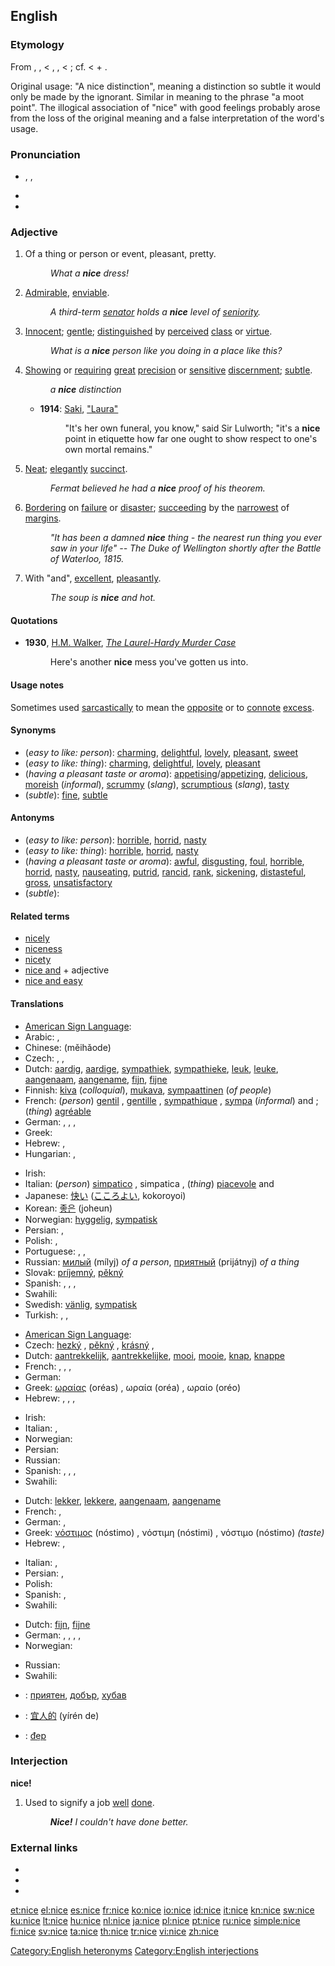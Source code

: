 {{also|Nice}}
==English==

===Etymology===
From {{etyl|enm}} {{term|nice|lang=enm}}, {{term|nyce}}, {{term|nys}} < {{etyl|fro}} {{term|nice|lang=fro}}, {{term|niche}}, {{term|nisce||simple, foolish, ignorant}} < {{etyl|la}} {{term|nescious||ignorant, not knowing}}; cf. {{term|nescire||to know not, be ignorant of}} < {{term|ne||not}} + {{term|scire||to know}}.

Original usage: "A nice distinction", meaning a distinction so subtle it would only be made by the ignorant. Similar in meaning to the phrase "a moot point". The illogical association of "nice" with good feelings probably arose from the loss of the original meaning and a false interpretation of the word's usage.

===Pronunciation===
* {{enPR|nīs}}, {{IPA|/naɪs/}}, {{SAMPA|/naIs/}}
* {{audio|en-us-nice.ogg|Audio (US)}}
* {{rhymes|aɪs}}

===Adjective===
{{en-adj|nic|er}}

# Of a thing or person or event, pleasant, pretty.
#: ''What a '''nice''' dress!''
# [[admirable|Admirable]], [[enviable]].
#: ''A third-term [[senator]] holds a '''nice''' level of [[seniority]].''
# [[Innocent]]; [[gentle]]; [[distinguished]] by [[perceived]] [[class]] or [[virtue]].
#: ''What is a '''nice''' person like you doing in a place like this?''
# [[show|Showing]] or [[require|requiring]] [[great]] [[precision]] or [[sensitive]] [[discern]]ment; [[subtle]].
#: ''a '''nice''' distinction''
#* '''1914''': [[w:Saki|Saki]], [[s:Laura|"Laura"]]
#*: "It's her own funeral, you know," said Sir Lulworth; "it's a '''nice''' point in etiquette how far one ought to show respect to one's own mortal remains."
# [[neat|Neat]]; [[elegantly]] [[succinct]].
#: ''Fermat believed he had a '''nice''' proof of his theorem.''
# [[border|Bordering]] on [[failure]] or [[disaster]]; [[succeed]]ing by the [[narrow]]est of [[margin]]s.
#: ''"It has been a damned '''nice''' thing - the nearest run thing you ever saw in your life" -- The Duke of Wellington shortly after the Battle of Waterloo, 1815.''
# {{colloquial}} With "and", [[excellent]], [[pleasantly]].
#: ''The soup is '''nice''' and hot.''

====Quotations====
* '''1930''', [[w:H.M. Walker|H.M. Walker]], ''[[w:The Laurel-Hardy Murder Case|The Laurel-Hardy Murder Case]]''
*: Here's another '''nice''' mess you've gotten us into.

====Usage notes====
Sometimes used [[sarcastically]] to mean the [[opposite]] or to [[connote]] [[excess]].

====Synonyms====
* (''easy to like: person''): [[charming]], [[delightful]], [[lovely]], [[pleasant]], [[sweet]]
* (''easy to like: thing''): [[charming]], [[delightful]], [[lovely]], [[pleasant]]
* (''having a pleasant taste or aroma''): [[appetising]]/[[appetizing]], [[delicious]], [[moreish]] (''informal''), [[scrummy]] (''slang''), [[scrumptious]] (''slang''), [[tasty]]
* (''subtle''): [[fine]], [[subtle]]

====Antonyms====
* (''easy to like: person''): [[horrible]], [[horrid]], [[nasty]]
* (''easy to like: thing''): [[horrible]], [[horrid]], [[nasty]]
* (''having a pleasant taste or aroma''): [[awful]], [[disgusting]], [[foul]], [[horrible]], [[horrid]], [[nasty]], [[nauseating]], [[putrid]], [[rancid]], [[rank]], [[sickening]], [[distasteful]], [[gross]], [[unsatisfactory]]
* (''subtle''):

====Related terms====
* [[nicely]]
* [[niceness]]
* [[nicety]]
* [[nice and]] + adjective
* [[nice and easy]]

====Translations====
{{trans-top|easy to like}}
* [[American Sign Language]]: {{tø|ase|OpenB@BasePalm-PalmDown-OpenB@CenterChesthigh-PalmUp OpenB@Finger-PalmDown-OpenB@CenterChesthigh-PalmUp}}
* Arabic: {{Arab|[[حسن]]}} {{IPAchar|(ħássan)}},  {{t-|ar|لطيف|tr=laTiif}}
* Chinese: {{zh-ts|美好的|美好的}} (měihǎode)
* Czech: {{t-|cs|hezký}}, {{t-|cs|příjemný}}, {{t-|cs|milý}}
* Dutch: [[aardig]], [[aardige]], [[sympathiek]], [[sympathieke]], [[leuk]], [[leuke]], [[aangenaam]], [[aangename]], [[fijn]], [[fijne]]
* Finnish: [[kiva#Finnish|kiva]] (''colloquial''), [[mukava]], [[sympaattinen]] (''of people'')
* French: (''person'') [[gentil]] {{m}}, [[gentille]] {{f}}, [[sympathique]] {{m|f}}, [[sympa]] (''informal'') {{m}} and {{f}}; (''thing'') [[agréable]]
* German: {{t+|de|freundlich}}, {{t+|de|sympathisch}}, {{t+|de|lieb}}, {{t+|de|nett}}
* Greek: {{t+|el|καλός|m|tr=kalós}}
* Hebrew: {{he-translation|נחמד|nekhmád}} {{m}}, {{he-translation|נחמדה|nekhmadá}} {{f}}
* Hungarian: {{t+|hu|kellemes}}, {{t+|hu|szép}}
{{trans-mid}}
* Irish: {{t-|ga|deas|xs=Irish}}
* Italian: (''person'') [[simpatico]] {{m}}, simpatica {{f}}, (''thing'') [[piacevole]] {{m}} and {{f}}
* Japanese: [[快い]] ([[こころよい]], kokoroyoi)
* Korean: [[좋은]] (joheun)
* Norwegian: [[hyggelig]], [[sympatisk]]
* Persian: {{t|fa|آراسته|tr=ârâsta or ârâste|sc=fa-Arab}},  {{t|fa|دلپذير|tr=delpazir|sc=fa-Arab}}
* Polish: {{t+|pl|miły}}, {{t+|pl|przyjemny}}
* Portuguese: {{t+|pt|bonito}}, {{t+|pt|agradável}}, {{t+|pt|simpático}}
* Russian: [[милый]] (mílyj) ''of a person'', [[приятный]] (prijátnyj) ''of a thing''
* Slovak: [[príjemný]], [[pěkný]]
* Spanish: {{t-|es|simpático|m}}, {{t-|es|simpática|f}}, {{t+|es|agradable}}, {{t+|es|amable}}
* Swahili: {{t+|sw|nzuri|xs=Swahili}}
* Swedish: [[vänlig]], [[sympatisk]]
* Turkish: {{t+|tr|hoş}}, {{t+|tr|güzel}}, {{t+|tr|iyi}}
{{trans-bottom}}

{{trans-top|pleasant to look at}}
* [[American Sign Language]]: {{tø|ase|OpenB@BasePalm-PalmDown-OpenB@CenterChesthigh-PalmUp OpenB@Finger-PalmDown-OpenB@CenterChesthigh-PalmUp}}
* Czech: [[hezký]] {{m}}, [[pěkný]] {{m}}, [[krásný]] {{m}},
* Dutch: [[aantrekkelijk]], [[aantrekkelijke]], [[mooi]], [[mooie]], [[knap]], [[knappe]]
* French: {{t+|fr|beau|m}}, {{t+|fr|belle|f}}, {{t+|fr|joli|m}}, {{t+|fr|jolie|f}}
* German: {{t+|de|schön}}
* Greek: [[ωραίας]] (oréas) {{m}}, ωραία (oréa) {{f}}, ωραίο (oréo) {{n}}
* Hebrew: {{he-translation|יפה|yafé}} {{m}}, {{he-translation|יפה|yafá}} {{f}}, {{he-translation|נעה|na`é}} {{m}}, {{he-translation|נעה|na`á}} {{f}}
{{trans-mid}}
* Irish: {{t-|ga|deas|xs=Irish}}
* Italian: {{t+|it|bello|m}}, {{t+|it|bella|f}}
* Norwegian: {{t+|no|pen}}
* Persian: {{t|fa|پسنديده|tr=pasandida or pasandide|sc=fa-Arab}}
* Russian: {{t+|ru|симпатичный|tr=simpatíčnyj}}
* Spanish: {{t+|es|bonito|m}}, {{t-|es|bonita|f}}, {{t+|es|bello|m}}, {{t-|es|bella|f}}
* Swahili: {{t+|sw|nzuri|xs=Swahili}}
{{trans-bottom}}

{{trans-top|having a pleasant taste or aroma}}
* Dutch: [[lekker]], [[lekkere]], [[aangenaam]], [[aangename]]
* French: {{t+|fr|bon|m}}, {{t+|fr|bonne|f}}
* German: {{t+|de|lecker}}, {{t+|de|angenehm}}
* Greek: [[νόστιμος]] (nóstimo) {{m}}, νόστιμη (nóstimi) {{f}}, νόστιμο (nóstimo) {{n}} ''(taste)''
* Hebrew: {{he-translation|נעים|na`ím}} {{m}}, {{he-translation|נעימה|ne`imá}} {{f}}
{{trans-mid}}
* Italian: {{t+|it|buono|m}}, {{t+|it|buona|f}}
* Persian: {{t|fa|خوشمزه|tr=xošmaza or xošmaze|sc=fa-Arab}},  {{t|fa|خوشبو|tr=xošbō|sc=fa-Arab}}
* Polish: {{t+|pl|miły}}
* Spanish: {{t+|es|rico}}, {{t+|es|bueno}}
* Swahili: {{t+|sw|nzuri|xs=Swahili}}
{{trans-bottom}}

<!-- Does this really belong here? Doesn't it belong in 'fine' instead? -->
{{trans-top|showing or requiring great precision or sensitive discernment}}
* Dutch: [[fijn]], [[fijne]]
* German: {{t+|de|super}}, {{t+|de|schön}}, {{t+|de|wunderbar}}, {{t+|de|toll}}, {{t+|de|geil}}
* Norwegian: {{t+|no|fin}}
{{trans-mid}}
* Russian: {{t+|ru|тонкий|tr=tónkij}}
* Swahili: {{t+|sw|nzuri|xs=Swahili}}
{{trans-bottom}}

{{checktrans}}

* {{ttbc|Bulgarian}}: [[приятен]], [[добър]], [[хубав]]
* {{ttbc|Chinese}}: [[宜人的]] (yírén de)
* {{ttbc|Vietnamese}}: [[đẹp]]

===Interjection===
'''nice!'''

# Used to signify a job [[well]] [[done]].
#: '''''Nice!''' I couldn't have done better.''

===External links===
* {{R:Webster 1913}}
* {{R:Century 1911}}
* {{R:OneLook}}

[[Category:English heteronyms]]
[[Category:English interjections]]

[[et:nice]]
[[el:nice]]
[[es:nice]]
[[fr:nice]]
[[ko:nice]]
[[io:nice]]
[[id:nice]]
[[it:nice]]
[[kn:nice]]
[[sw:nice]]
[[ku:nice]]
[[lt:nice]]
[[hu:nice]]
[[nl:nice]]
[[ja:nice]]
[[pl:nice]]
[[pt:nice]]
[[ru:nice]]
[[simple:nice]]
[[fi:nice]]
[[sv:nice]]
[[ta:nice]]
[[th:nice]]
[[tr:nice]]
[[vi:nice]]
[[zh:nice]]